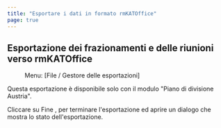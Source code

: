 ```yaml
---
title: "Esportare i dati in formato rmKATOffice"
page: true
---
```

## Esportazione dei frazionamenti e delle riunioni verso rmKATOffice
 <Menu> Menu: [File / Gestore delle esportazioni] </Menu> 

<Warning>
Questa esportazione &#232; disponibile solo con il modulo &quot;Piano di divisione Austria&quot;. 
</Warning>


Cliccare su  <Border>Fine</Border> , per terminare l&#39;esportazione ed aprire un dialogo che mostra lo stato dell&#39;esportazione.